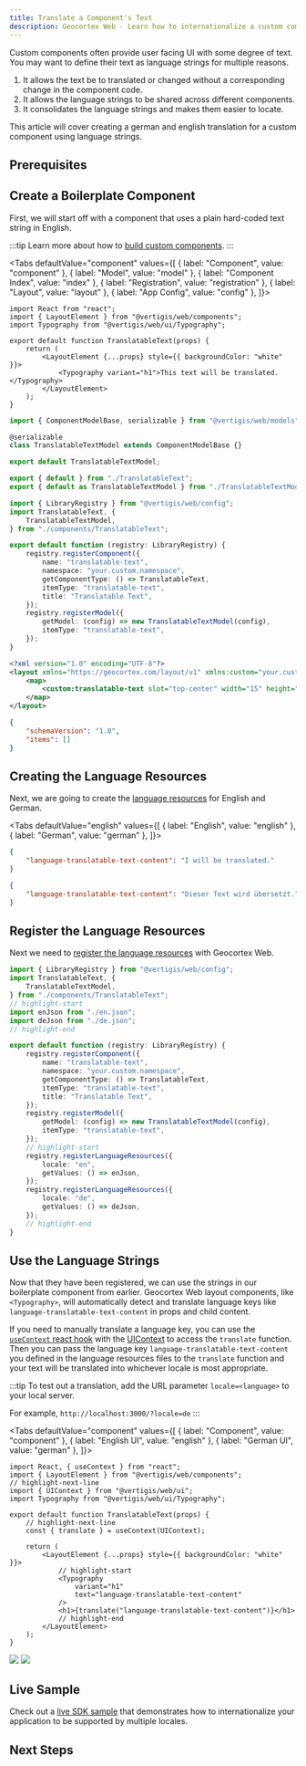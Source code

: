 ```yaml
---
title: Translate a Component's Text
description: Geocortex Web - Learn how to internationalize a custom component
---
```



<TranslationCallout />

Custom components often provide user facing UI with some degree of text. You may want to define their text as language strings for multiple reasons.

1. It allows the text be to translated or changed without a corresponding change in the component code.
2. It allows the language strings to be shared across different components.
3. It consolidates the language strings and makes them easier to locate.

This article will cover creating a german and english translation for a custom component using language strings.

## Prerequisites

<PrereqsCustomCodeSnippet />

## Create a Boilerplate Component

First, we will start off with a component that uses a plain hard-coded text string in English.

:::tip
Learn more about how to [build custom components](sdk-components-create.mdx).
:::

<Tabs
  defaultValue="component"
  values={[
    { label: "Component", value: "component" },
    { label: "Model", value: "model" },
    { label: "Component Index", value: "index" },
    { label: "Registration", value: "registration" },
    { label: "Layout", value: "layout" },
    { label: "App Config", value: "config" },
  ]}>
<TabItem value="component">


```tsx title="src/components/TranslatableText/TranslatableText.tsx"
import React from "react";
import { LayoutElement } from "@vertigis/web/components";
import Typography from "@vertigis/web/ui/Typography";

export default function TranslatableText(props) {
    return (
        <LayoutElement {...props} style={{ backgroundColor: "white" }}>
            <Typography variant="h1">This text will be translated.</Typography>
        </LayoutElement>
    );
}
```

</TabItem>
<TabItem value="model">


```ts title="src/components/TranslatableText/TranslatableTextModel.ts"
import { ComponentModelBase, serializable } from "@vertigis/web/models";

@serializable
class TranslatableTextModel extends ComponentModelBase {}

export default TranslatableTextModel;
```

</TabItem>
<TabItem value="index">


```ts title="src/components/TranslatableText/index.ts"
export { default } from "./TranslatableText";
export { default as TranslatableTextModel } from "./TranslatableTextModel";
```

</TabItem>
<TabItem value="registration">


```ts title="src/index.ts"
import { LibraryRegistry } from "@vertigis/web/config";
import TranslatableText, {
    TranslatableTextModel,
} from "./components/TranslatableText";

export default function (registry: LibraryRegistry) {
    registry.registerComponent({
        name: "translatable-text",
        namespace: "your.custom.namespace",
        getComponentType: () => TranslatableText,
        itemType: "translatable-text",
        title: "Translatable Text",
    });
    registry.registerModel({
        getModel: (config) => new TranslatableTextModel(config),
        itemType: "translatable-text",
    });
}
```

</TabItem>
<TabItem value="layout">


```xml title="app/layout.xml"
<?xml version="1.0" encoding="UTF-8"?>
<layout xmlns="https://geocortex.com/layout/v1" xmlns:custom="your.custom.namespace">
    <map>
        <custom:translatable-text slot="top-center" width="15" height="9" padding="0.5"/>
    </map>
</layout>
```

</TabItem>
<TabItem value="config">


```json title="src/app.json"
{
    "schemaVersion": "1.0",
    "items": []
}
```

</TabItem>
</Tabs>


## Creating the Language Resources

Next, we are going to create the [language resources](sdk-internationalization.mdx) for English and German.

<Tabs
  defaultValue="english"
  values={[
    { label: "English", value: "english" },
    { label: "German", value: "german" },
  ]}>
<TabItem value="english">


```json title="src/en.json"
{
    "language-translatable-text-content": "I will be translated."
}
```

</TabItem>
<TabItem value="german">


<!-- cspell:disable -->

```json title="src/de.json"
{
    "language-translatable-text-content": "Dieser Text wird übersetzt."
}
```

<!-- cspell:enable -->

</TabItem>
</Tabs>


## Register the Language Resources

Next we need to [register the language resources](sdk-internationalization.mdx#registering-language-resources) with Geocortex Web.

```ts title="src/index.ts"
import { LibraryRegistry } from "@vertigis/web/config";
import TranslatableText, {
    TranslatableTextModel,
} from "./components/TranslatableText";
// highlight-start
import enJson from "./en.json";
import deJson from "./de.json";
// highlight-end

export default function (registry: LibraryRegistry) {
    registry.registerComponent({
        name: "translatable-text",
        namespace: "your.custom.namespace",
        getComponentType: () => TranslatableText,
        itemType: "translatable-text",
        title: "Translatable Text",
    });
    registry.registerModel({
        getModel: (config) => new TranslatableTextModel(config),
        itemType: "translatable-text",
    });
    // highlight-start
    registry.registerLanguageResources({
        locale: "en",
        getValues: () => enJson,
    });
    registry.registerLanguageResources({
        locale: "de",
        getValues: () => deJson,
    });
    // highlight-end
}
```

## Use the Language Strings

<!-- TODO-API link to Geocortex layout components -->

Now that they have been registered, we can use the strings in our boilerplate component from earlier. Geocortex Web layout components, like `<Typography>`, will automatically detect and translate language keys like `language-translatable-text-content` in props and child content.

If you need to manually translate a language key, you can use the [`useContext` react hook](https://reactjs.org/docs/hooks-reference.html#usecontext) with the [UIContext](sdk-components-ui-context.mdx) to access the `translate` function. Then you can pass the language key `language-translatable-text-content` you defined in the language resources files to the `translate` function and your text will be translated into whichever locale is most appropriate.

:::tip
To test out a translation, add the URL parameter `locale=<language>` to your local server.

For example, `http://localhost:3000/?locale=de`
:::

<Tabs
  defaultValue="component"
  values={[
    { label: "Component", value: "component" },
    { label: "English UI", value: "english" },
    { label: "German UI", value: "german" },
  ]}>
<TabItem value="component">


```tsx title="src/components/TranslatableText/TranslatableText.tsx"
import React, { useContext } from "react";
import { LayoutElement } from "@vertigis/web/components";
// highlight-next-line
import { UIContext } from "@vertigis/web/ui";
import Typography from "@vertigis/web/ui/Typography";

export default function TranslatableText(props) {
    // highlight-next-line
    const { translate } = useContext(UIContext);

    return (
        <LayoutElement {...props} style={{ backgroundColor: "white" }}>
            // highlight-start
            <Typography
                variant="h1"
                text="language-translatable-text-content"
            />
            <h1>{translate("language-translatable-text-content")}</h1>
            // highlight-end
        </LayoutElement>
    );
}
```

</TabItem>
<TabItem value="english">
<img src={useBaseUrl("img/web-translate-english.png")}/>
</TabItem>
<TabItem value="german">
<img src={useBaseUrl("img/web-translate-german.png")}/>
</TabItem>
</Tabs>


## Live Sample

Check out a [live SDK sample](https://vertigis-web-samples.netlify.app/i18n) that demonstrates how to internationalize your application to be supported by multiple locales.

## Next Steps

<UseCaseContainer>
    <UseCaseCard
        title="Check out the Language String Reference"
        description="Learn more about creating and registering language strings"
        link={useBaseUrl("docs/web/sdk-internationalization")}
    />
</UseCaseContainer>
